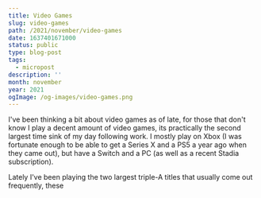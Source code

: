 ```yaml
---
title: Video Games
slug: video-games
path: /2021/november/video-games
date: 1637401671000
status: public
type: blog-post
tags:
  - micropost
description: ''
month: november
year: 2021
ogImage: /og-images/video-games.png
---
```



I've been thinking a bit about video games as of late, for those that don't know
I play a decent amount of video games, its practically the second largest time
sink of my day following work. I mostly play on Xbox (I was fortunate enough to
be able to get a Series X and a PS5 a year ago when they came out), but have a
Switch and a PC (as well as a recent Stadia subscription).

Lately I've been playing the two largest triple-A titles that usually come out
frequently, these
